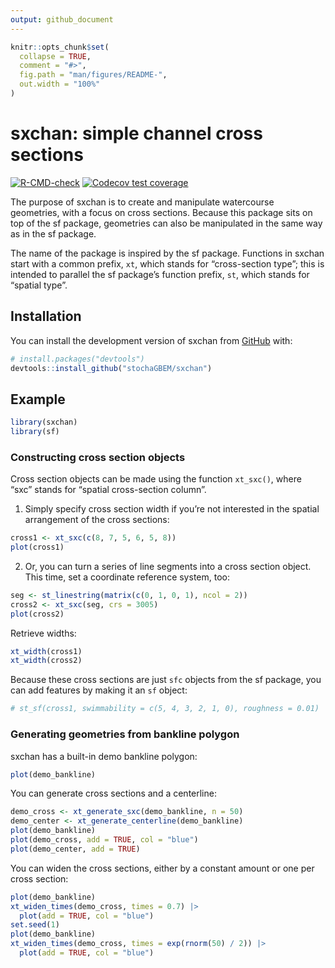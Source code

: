 ```yaml
---
output: github_document
---
```


<!-- README.md is generated from README.Rmd. Please edit that file -->

```r
knitr::opts_chunk$set(
  collapse = TRUE,
  comment = "#>",
  fig.path = "man/figures/README-",
  out.width = "100%"
)
```

# sxchan: simple channel cross sections

<!-- badges: start -->
[![R-CMD-check](https://github.com/stochaGBEM/sxchan/actions/workflows/R-CMD-check.yaml/badge.svg)](https://github.com/stochaGBEM/sxchan/actions/workflows/R-CMD-check.yaml)
[![Codecov test coverage](https://codecov.io/gh/stochaGBEM/sxchan/branch/main/graph/badge.svg)](https://app.codecov.io/gh/stochaGBEM/sxchan?branch=main)
<!-- badges: end -->

The purpose of sxchan is to create and manipulate watercourse geometries, with a focus on cross sections. Because this package sits on top of the sf package, geometries can also be manipulated in the same way as in the sf package.

The name of the package is inspired by the sf package. Functions in sxchan start with a common prefix, `xt`, which stands for "cross-section type"; this is intended to parallel the sf package's function prefix, `st`, which stands for "spatial type".

## Installation

You can install the development version of sxchan from [GitHub](https://github.com/) with:

``` r
# install.packages("devtools")
devtools::install_github("stochaGBEM/sxchan")
```

## Example

```r
library(sxchan)
library(sf)
```

### Constructing cross section objects

Cross section objects can be made using the function `xt_sxc()`, where "sxc" stands for "spatial cross-section column".

1. Simply specify cross section width if you're not interested in the spatial arrangement of the cross sections:

```r
cross1 <- xt_sxc(c(8, 7, 5, 6, 5, 8))
plot(cross1)
```

2. Or, you can turn a series of line segments into a cross section object. This time, set a coordinate reference system, too:

```r
seg <- st_linestring(matrix(c(0, 1, 0, 1), ncol = 2))
cross2 <- xt_sxc(seg, crs = 3005)
plot(cross2)
```

Retrieve widths:

```r
xt_width(cross1)
xt_width(cross2)
```

Because these cross sections are just `sfc` objects from the sf package, you can add features by making it an `sf` object:

```r
# st_sf(cross1, swimmability = c(5, 4, 3, 2, 1, 0), roughness = 0.01)
```

### Generating geometries from bankline polygon

sxchan has a built-in demo bankline polygon:

```r
plot(demo_bankline)
```

You can generate cross sections and a centerline:

```r
demo_cross <- xt_generate_sxc(demo_bankline, n = 50)
demo_center <- xt_generate_centerline(demo_bankline)
plot(demo_bankline)
plot(demo_cross, add = TRUE, col = "blue")
plot(demo_center, add = TRUE)
```

You can widen the cross sections, either by a constant amount or one per cross section:

```r
plot(demo_bankline)
xt_widen_times(demo_cross, times = 0.7) |> 
  plot(add = TRUE, col = "blue")
set.seed(1)
plot(demo_bankline)
xt_widen_times(demo_cross, times = exp(rnorm(50) / 2)) |> 
  plot(add = TRUE, col = "blue")
```


